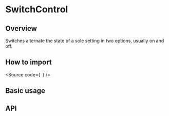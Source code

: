 

<Meta of={Stories} />

# SwitchControl

## Overview

Switches alternate the state of a sole setting in two options, usually on and off.

## How to import

<Source
  code={`
`}
/>

## Basic usage

<Canvas of={Stories.Base} />

## API

<ArgTypes of={Stories} />
